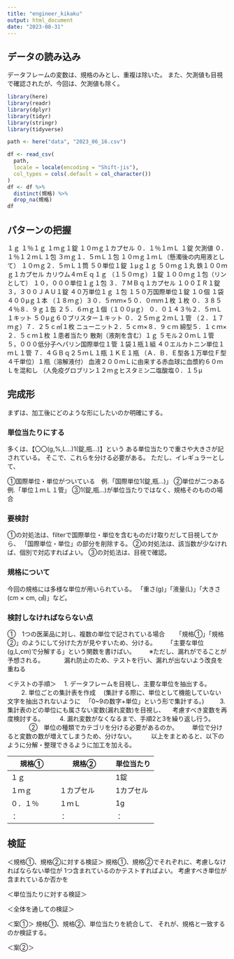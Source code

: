 ```yaml
---
title: "engineer_kikaku"
output: html_document
date: "2023-08-31"
---
```


## データの読み込み
データフレームの変数は、規格のみとし、重複は除いた。
また、欠測値も目視で確認されたが、今回は、欠測値も除く。
```r
library(here)
library(readr)
library(dplyr)
library(tidyr)
library(stringr)
library(tidyverse)
```
```r
path <- here("data", "2023_06_16.csv")

df <- read_csv(
  path,
  locale = locale(encoding = "Shift-jis"),
  col_types = cols(.default = col_character())
) 
df <- df %>% 
  distinct(規格) %>% 
  drop_na(規格)
df
```

## パターンの把握

１ｇ
１％１ｇ
１ｍｇ１錠
１０ｍｇ１カプセル
０．１％１ｍＬ
１錠
欠測値
０．１％１２ｍＬ１包
３ｍｇ１．５ｍＬ１包
１０ｍｇ１ｍＬ（懸濁後の内用液として）
１０ｍｇ２．５ｍＬ１筒
５０単位１錠
１μｇ１ｇ
５０ｍｇ１丸
鉄１００ｍｇ１カプセル
カリウム４ｍＥｑ１ｇ
（１５０ｍｇ）１錠
１００ｍｇ１包（リンとして）
１０，０００単位１ｇ１包
３．７ＭＢｑ１カプセル
１００ＩＲ１錠
３，３００ＪＡＵ１錠
４０万単位１ｇ
１包
１５０万国際単位１錠
１０個
１袋
４００μｇ１本
（１８ｍｇ）３０．５ｍｍ×５０．０ｍｍ１枚
１枚
０．３８５４％８．９ｇ１缶
２５．６ｍｇ１個（１００μｇ）
０．０１４３％２．５ｍＬ１キット
５０μｇ６０ブリスター１キット
０．２５ｍｇ２ｍＬ１管
（２．１７ｍｇ）７．２５ｃ㎡１枚
ニューニット２．５ｃｍ×８．９ｃｍ
綿型５．１ｃｍ×２．５ｃｍ１枚
１患者当たり
散剤（液剤を含む）１ｇ
５モル２０ｍＬ１管
５，０００低分子ヘパリン国際単位１管
１袋１瓶１組
４０エルカトニン単位１ｍＬ１管
７．４ＧＢｑ２５ｍＬ１瓶
１ＫＥ１瓶
（Ａ．Ｂ．Ｅ型各１万単位Ｆ型４千単位）１瓶（溶解液付）
血液２００ｍＬに由来する赤血球に血漿約６０ｍＬを混和し
（人免疫グロブリン１２ｍｇヒスタミン二塩酸塩０．１５μ


## 完成形
まずは、加工後にどのような形にしたいのか明確にする。

### 単位当たりにする
多くは、【〇〇(g,%,L...)1(錠,瓶...)】という
ある単位当たりで重さや大きさが記されている。
そこで、これらを分ける必要がある。
ただし、イレギュラーとして、

①国際単位・単位がついている　例.「国際単位1(錠,瓶...)」
②単位が二つある　例.「単位１ｍＬ１管」
③1(錠,瓶...)が単位当たりではなく、規格そのものの場合

### 要検討
①の対処法は、filterで国際単位・単位を含むものだけ取りだして目視してから、
「国際単位・単位」の部分を削除する。
②の対処法は、該当数が少なければ、個別で対応すればよい。
③の対処法は、目視で確認。


### 規格について
今回の規格には多様な単位が用いられている。
「重さ(g)」「液量(L)」「大きさ(cm × cm, ㎤)」など。

### 検討しなければならない点
①　1つの医薬品に対し、複数の単位で記されている場合
　　「規格①」「規格②」のようにして分けた方が見やすいため、分ける。
　　「主要な単位(g,L,cm)で分解する」という関数を書けばい。
　　※ただし、漏れがでることが予想される。
　　　漏れ防止のため、テストを行い、漏れが出ないよう改良を重ねる

＜テストの手順＞
　1. データフレームを目視し、主要な単位を抽出する。
　
　2. 単位ごとの集計表を作成
　(集計する際に、単位として機能していない文字を抽出されないように
　「0~9の数字+単位」という形で集計する。)
　
　3. 集計表のどの単位にも属さない変数(漏れ変数)を目視し、
　考慮すべき変数を再度検討する。
　
　4. 漏れ変数がなくなるまで、手順2と3を繰り返し行う。
　
　　
②　単位の種類でカテゴリを分ける必要があるのか。
　　単位で分けると変数の数が増えてしまうため、分けない。
　　
以上をまとめると、以下のように分解・整理できるように加工を加える。

| 規格①      | 規格②          |単位当たり|
|-------------|-------------------|------------|
| １ｇ   　　　|　　　　　　　   |1錠|
| １ｍｇ　　　 | １カプセル |1カプセル|
| ０．１％  | １ｍＬ           |1g|
| ：  | ：           |：|

## 検証
＜規格①、規格②に対する検証＞
規格①、規格②でそれぞれに、考慮しなければならない単位が
1つ含まれているのかテストすればよい。
考慮すべき単位が含まれているか否かを

＜単位当たりに対する検証＞

＜全体を通しての検証＞


＜案①＞
規格①、規格②、単位当たりを統合して、
それが、規格と一致するのか検証する。

＜案②＞










　　








